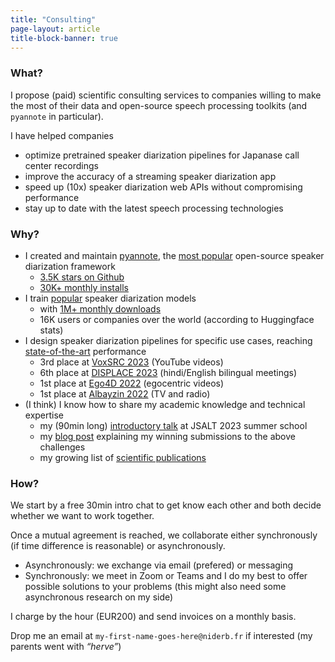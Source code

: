 ```yaml
---
title: "Consulting"
page-layout: article
title-block-banner: true
---
```


### What?

I propose (paid) scientific consulting services to companies willing to make the most of their data and open-source speech processing toolkits (and `pyannote` in particular).

I have helped companies  

* optimize pretrained speaker diarization pipelines for Japanase call center recordings
* improve the accuracy of a streaming speaker diarization app
* speed up (10x) speaker diarization web APIs without compromising performance
* stay up to date with the latest speech processing technologies 

### Why?

* I created and maintain [pyannote](https://github.com/pyannote/pyannote-audio), the [most popular](https://gist.github.com/hbredin/405618b9843a7684b80cea7344145846) open-source speaker diarization framework
  * [3.5K stars on Github](https://github.com/pyannote/pyannote-audio/stargazers)
  * [30K+ monthly installs](https://pypistats.org/packages/pyannote-audio)

* I train [popular](https://huggingface.co/models?other=audio&sort=downloads) speaker diarization models
  * with [1M+ monthly downloads](https://huggingface.co/pyannote/segmentation) 
  * 16K users or companies over the world (according to Huggingface stats)

* I design speaker diarization pipelines for specific use cases, reaching [state-of-the-art](https://www.isca-speech.org/archive/interspeech_2023/bredin23_interspeech.html) performance
  * 3rd place at [VoxSRC 2023](http://mm.kaist.ac.kr/datasets/voxceleb/voxsrc/interspeech2023.html) (YouTube videos)
  * 6th place at [DISPLACE 2023](https://displace2023.github.io/) (hindi/English bilingual meetings)
  * 1st place at [Ego4D 2022](https://ego4d-data.org/workshops/eccv22/) (egocentric videos)
  * 1st place at [Albayzin 2022](http://catedrartve.unizar.es/albayzin2022.html) (TV and radio)

* (I think) I know how to share my academic knowledge and technical expertise
  * my (90min long) [introductory talk](https://umotion.univ-lemans.fr/video/9513-speech-segmentation-and-speaker-diarization/) at JSALT 2023 summer school
  * my [blog post](posts/2022-12-02-how-I-won-2022-diarization-challenges.ipynb) explaining my winning submissions to the above challenges
  * my growing list of [scientific publications](https://scholar.google.com/citations?user=l1AFL_AAAAAJ) 

### How?

We start by a free 30min intro chat to get know each other and both decide whether we want to work together.

Once a mutual agreement is reached, we collaborate either synchronously (if time difference is reasonable) or asynchronously.

* Asynchronously: we exchange via email (prefered) or messaging
* Synchronously: we meet in Zoom or Teams and I do my best to offer possible solutions to your problems (this might also need some asynchronous research on my side)

I charge by the hour (EUR200) and send invoices on a monthly basis.

Drop me an email at `my-first-name-goes-here@niderb.fr` if interested (my parents went with _"herve"_)